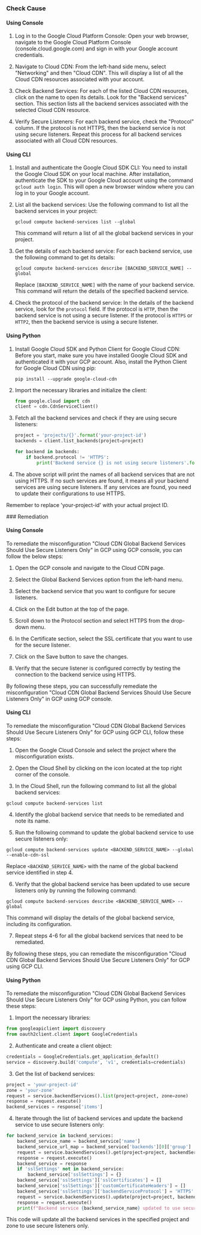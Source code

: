 

<Tabs><Tab title='Cause'>
### Check Cause

#### Using Console

1. Log in to the Google Cloud Platform Console: Open your web browser, navigate to the Google Cloud Platform Console (console.cloud.google.com) and sign in with your Google account credentials.

2. Navigate to Cloud CDN: From the left-hand side menu, select "Networking" and then "Cloud CDN". This will display a list of all the Cloud CDN resources associated with your account.

3. Check Backend Services: For each of the listed Cloud CDN resources, click on the name to open its details. Look for the "Backend services" section. This section lists all the backend services associated with the selected Cloud CDN resource.

4. Verify Secure Listeners: For each backend service, check the "Protocol" column. If the protocol is not HTTPS, then the backend service is not using secure listeners. Repeat this process for all backend services associated with all Cloud CDN resources.

#### Using CLI

1. Install and authenticate the Google Cloud SDK CLI: You need to install the Google Cloud SDK on your local machine. After installation, authenticate the SDK to your Google Cloud account using the command `gcloud auth login`. This will open a new browser window where you can log in to your Google account.

2. List all the backend services: Use the following command to list all the backend services in your project:

    ```
    gcloud compute backend-services list --global
    ```

    This command will return a list of all the global backend services in your project.

3. Get the details of each backend service: For each backend service, use the following command to get its details:

    ```
    gcloud compute backend-services describe [BACKEND_SERVICE_NAME] --global
    ```

    Replace `[BACKEND_SERVICE_NAME]` with the name of your backend service. This command will return the details of the specified backend service.

4. Check the protocol of the backend service: In the details of the backend service, look for the `protocol` field. If the protocol is `HTTP`, then the backend service is not using a secure listener. If the protocol is `HTTPS` or `HTTP2`, then the backend service is using a secure listener.

#### Using Python

1. Install Google Cloud SDK and Python Client for Google Cloud CDN: Before you start, make sure you have installed Google Cloud SDK and authenticated it with your GCP account. Also, install the Python Client for Google Cloud CDN using pip:

   ```
   pip install --upgrade google-cloud-cdn
   ```

2. Import the necessary libraries and initialize the client:

   ```python
   from google.cloud import cdn
   client = cdn.CdnServiceClient()
   ```

3. Fetch all the backend services and check if they are using secure listeners:

   ```python
   project = 'projects/{}'.format('your-project-id')
   backends = client.list_backends(project=project)

   for backend in backends:
       if backend.protocol != 'HTTPS':
           print('Backend service {} is not using secure listeners'.format(backend.name))
   ```

4. The above script will print the names of all backend services that are not using HTTPS. If no such services are found, it means all your backend services are using secure listeners. If any services are found, you need to update their configurations to use HTTPS.

Remember to replace 'your-project-id' with your actual project ID.

</Tab>

<Tab title='Remediation'>
### Remediation

#### Using Console

To remediate the misconfiguration "Cloud CDN Global Backend Services Should Use Secure Listeners Only" in GCP using GCP console, you can follow the below steps:

1. Open the GCP console and navigate to the Cloud CDN page.

2. Select the Global Backend Services option from the left-hand menu.

3. Select the backend service that you want to configure for secure listeners.

4. Click on the Edit button at the top of the page.

5. Scroll down to the Protocol section and select HTTPS from the drop-down menu.

6. In the Certificate section, select the SSL certificate that you want to use for the secure listener.

7. Click on the Save button to save the changes.

8. Verify that the secure listener is configured correctly by testing the connection to the backend service using HTTPS.

By following these steps, you can successfully remediate the misconfiguration "Cloud CDN Global Backend Services Should Use Secure Listeners Only" in GCP using GCP console.

#### Using CLI

To remediate the misconfiguration "Cloud CDN Global Backend Services Should Use Secure Listeners Only" for GCP using GCP CLI, follow these steps:

1. Open the Google Cloud Console and select the project where the misconfiguration exists.

2. Open the Cloud Shell by clicking on the icon located at the top right corner of the console.

3. In the Cloud Shell, run the following command to list all the global backend services:

```
gcloud compute backend-services list
```

4. Identify the global backend service that needs to be remediated and note its name.

5. Run the following command to update the global backend service to use secure listeners only:

```
gcloud compute backend-services update <BACKEND_SERVICE_NAME> --global --enable-cdn-ssl
```

Replace `<BACKEND_SERVICE_NAME>` with the name of the global backend service identified in step 4.

6. Verify that the global backend service has been updated to use secure listeners only by running the following command:

```
gcloud compute backend-services describe <BACKEND_SERVICE_NAME> --global
```

This command will display the details of the global backend service, including its configuration.

7. Repeat steps 4-6 for all the global backend services that need to be remediated.

By following these steps, you can remediate the misconfiguration "Cloud CDN Global Backend Services Should Use Secure Listeners Only" for GCP using GCP CLI.

#### Using Python

To remediate the misconfiguration "Cloud CDN Global Backend Services Should Use Secure Listeners Only" for GCP using Python, you can follow these steps:

1. Import the necessary libraries:

```python
from googleapiclient import discovery
from oauth2client.client import GoogleCredentials
```

2. Authenticate and create a client object:

```python
credentials = GoogleCredentials.get_application_default()
service = discovery.build('compute', 'v1', credentials=credentials)
```

3. Get the list of backend services:

```python
project = 'your-project-id'
zone = 'your-zone'
request = service.backendServices().list(project=project, zone=zone)
response = request.execute()
backend_services = response['items']
```

4. Iterate through the list of backend services and update the backend service to use secure listeners only:

```python
for backend_service in backend_services:
    backend_service_name = backend_service['name']
    backend_service_url_map = backend_service['backends'][0]['group']
    request = service.backendServices().get(project=project, backendService=backend_service_name, zone=zone)
    response = request.execute()
    backend_service = response
    if 'sslSettings' not in backend_service:
        backend_service['sslSettings'] = {}
    backend_service['sslSettings']['sslCertificates'] = []
    backend_service['sslSettings']['customCertificateHeaders'] = []
    backend_service['sslSettings']['backendServiceProtocol'] = 'HTTPS'
    request = service.backendServices().update(project=project, backendService=backend_service_name, body=backend_service, zone=zone)
    response = request.execute()
    print(f"Backend service {backend_service_name} updated to use secure listeners only.")
```

This code will update all the backend services in the specified project and zone to use secure listeners only.


</Tab>
</Tabs>